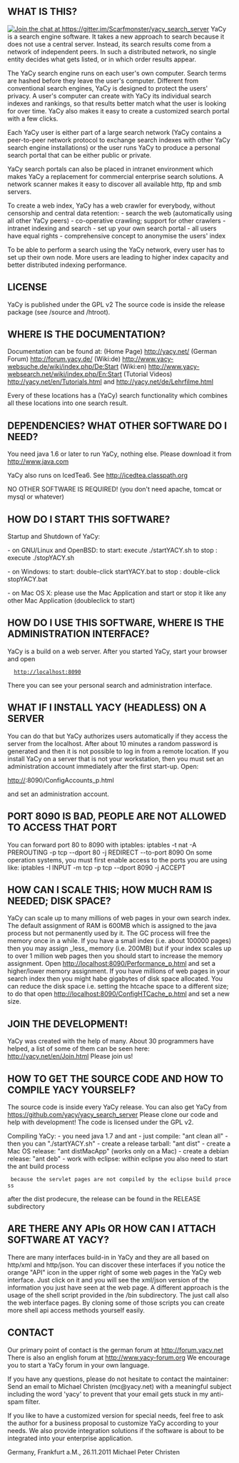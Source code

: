 == WHAT IS THIS? ==

<a href="https://gitter.im/Scarfmonster/yacy_search_server?utm_source=badge&utm_medium=badge&utm_campaign=pr-badge&utm_content=badge"><img src="https://badges.gitter.im/Join%20Chat.svg" alt="Join the chat at https://gitter.im/Scarfmonster/yacy_search_server"/></a>
YaCy is a search engine software. It takes a new approach to search
because it does not use a central server. Instead, its search results
come from a network of independent peers. In such a distributed network,
no single entity decides what gets listed, or in which order results appear.

The YaCy search engine runs on each user's own computer. Search terms are
hashed before they leave the user's computer. Different from conventional
search engines, YaCy is designed to protect the users' privacy.
A user's computer can create with YaCy its individual search indexes and
rankings, so that results better match what the user is looking for over time.
YaCy also makes it easy to create a customized search portal with a few clicks.

Each YaCy user is either part of a large search network (YaCy contains a
peer-to-peer network protocol to exchange search indexes with other YaCy
search engine installations) or the user runs YaCy to produce
a personal search portal that can be either public or private.

YaCy search portals can also be placed in intranet environment which makes
YaCy a replacement for commercial enterprise search solutions. A network
scanner makes it easy to discover all available http, ftp and smb servers.

To create a web index, YaCy has a web crawler for 
everybody, without censorship and central data retention:
- search the web (automatically using all other YaCy peers)
- co-operative crawling; support for other crawlers
- intranet indexing and search
- set up your own search portal
- all users have equal rights
- comprehensive concept to anonymise the users' index

To be able to perform a search using the YaCy network, every user has to
set up their own node. More users are leading to higher index capacity
and better distributed indexing performance.


== LICENSE ==
YaCy is published under the GPL v2
The source code is inside the release package (see /source and /htroot).


== WHERE IS THE DOCUMENTATION? ==
Documentation can be found at:
(Home Page)        http://yacy.net/
(German Forum)     http://forum.yacy.de/
(Wiki:de)          http://www.yacy-websuche.de/wiki/index.php/De:Start
(Wiki:en)          http://www.yacy-websearch.net/wiki/index.php/En:Start
(Tutorial Videos)  http://yacy.net/en/Tutorials.html and http://yacy.net/de/Lehrfilme.html

Every of these locations has a (YaCy) search functionality which combines
all these locations into one search result.


== DEPENDENCIES? WHAT OTHER SOFTWARE DO I NEED? ==
You need java 1.6 or later to run YaCy, nothing else.
Please download it from http://www.java.com

YaCy also runs on IcedTea6.
See http://icedtea.classpath.org

NO OTHER SOFTWARE IS REQUIRED!
(you don't need apache, tomcat or mysql or whatever)


== HOW DO I START THIS SOFTWARE? ==
Startup and Shutdown of YaCy:

- on GNU/Linux and OpenBSD:
to start: execute ./startYACY.sh
to stop : execute ./stopYACY.sh

- on Windows:
to start: double-click startYACY.bat
to stop : double-click stopYACY.bat

- on Mac OS X:
please use the Mac Application and start or stop it like any
other Mac Application (doubleclick to start)


== HOW DO I USE THIS SOFTWARE, WHERE IS THE ADMINISTRATION INTERFACE? ==
YaCy is a build on a web server. After you started YaCy,
start your browser and open

   http://localhost:8090

There you can see your personal search and administration interface.


== WHAT IF I INSTALL YACY (HEADLESS) ON A SERVER ==
You can do that but YaCy authorizes users automatically if they
access the server from the localhost. After about 10 minutes a random
password is generated and then it is not possible to log in from
a remote location. If you install YaCy on a server that is not your
workstation, then you must set an administration account immediately
after the first start-up. Open:

http://<remote-server-address>:8090/ConfigAccounts_p.html

and set an administration account.


== PORT 8090 IS BAD, PEOPLE ARE NOT ALLOWED TO ACCESS THAT PORT ==
You can forward port 80 to 8090 with iptables:
iptables -t nat -A PREROUTING -p tcp --dport 80 -j REDIRECT --to-port 8090
On some operation systems, you must first enable access to the ports you are using like:
iptables -I INPUT -m tcp -p tcp --dport 8090 -j ACCEPT


== HOW CAN I SCALE THIS; HOW MUCH RAM IS NEEDED; DISK SPACE? ==
YaCy can scale up to many millions of web pages in your own search index.
The default assignment of RAM is 600MB which is assigned to the java
process but not permanently used by it. The GC process will free the memory
once in a while. If you have a small index (i.e. about 100000 pages)
then you may assign _less_ memory (i.e. 200MB) but if your index scales
up to over 1 million web pages then you should start to increase the
memory assignment. Open http://localhost:8090/Performance_p.html
and set a higher/lower memory assignment.
If you have millions of web pages in your search index then you might
habe gigabytes of disk space allocated. You can reduce the disk
space i.e. setting the htcache space to a different size; to do that
open http://localhost:8090/ConfigHTCache_p.html and set a new size.



== JOIN THE DEVELOPMENT! ==
YaCy was created with the help of many. About 30 programmers have helped,
a list of some of them can be seen here: http://yacy.net/en/Join.html
Please join us!


== HOW TO GET THE SOURCE CODE AND HOW TO COMPILE YACY YOURSELF? ==
The source code is inside every YaCy release. You can also get YaCy
from https://github.com/yacy/yacy_search_server
Please clone our code and help with development!
The code is licensed under the GPL v2.

Compiling YaCy:
- you need java 1.7 and ant
- just compile: "ant clean all" - then you can "./startYACY.sh"
- create a release tarball: "ant dist"
- create a Mac OS release: "ant distMacApp" (works only on a Mac)
- create a debian release: "ant deb"
- work with eclipse: within eclipse you also need to start the ant build process
  because the servlet pages are not compiled by the eclipse build process
after the dist prodecure, the release can be found in the RELEASE subdirectory


== ARE THERE ANY APIs OR HOW CAN I ATTACH SOFTWARE AT YACY? ==
There are many interfaces build-in in YaCy and they are all based on http/xml and
http/json. You can discover these interfaces if you notice the orange "API" icon in
the upper right of some web pages in the YaCy web interface. Just click on it and
you will see the xml/json version of the information you just have seen at the web
page.
A different approach is the usage of the shell script provided in the /bin
subdirectory. The just call also the web interface pages. By cloning some of those
scripts you can create more shell api access methods yourself easily.


== CONTACT ==
Our primary point of contact is the german forum at http://forum.yacy.net
There is also an english forum at http://www.yacy-forum.org
We encourage you to start a YaCy forum in your own language.

If you have any questions, please do not hesitate to contact the maintainer:
Send an email to Michael Christen (mc@yacy.net) with a meaningful subject
including the word 'yacy' to prevent that your email gets stuck
in my anti-spam filter.

If you like to have a customized version for special needs,
feel free to ask the author for a business proposal to customize YaCy
according to your needs. We also provide integration solutions if the
software is about to be integrated into your enterprise application.

Germany, Frankfurt a.M., 26.11.2011
Michael Peter Christen
